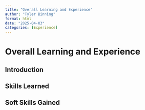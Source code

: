 ```yaml
---
title: "Overall Learning and Experience"
author: "Tyler Binning"
format: html
date: "2025-04-03"
categories: [Experience]
---
```


# Overall Learning and Experience

## Introduction

## Skills Learned


## Soft Skills Gained

